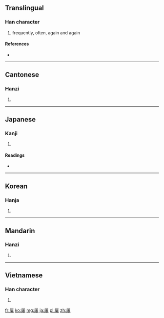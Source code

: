 {{also|屡|屢}}
==Translingual==

===Han character===
{{Han char|rn=44|rad=尸|as=11|sn=14|four=7724<sub>4</sub>|canj=尸中中女 (SLLV)}}

# frequently, often, again and again

====References====
* {{Han ref|kx=0303.300|dkj=07787|dj=0601.250|hdz=20979.140|uh=5C62|ud=23650|bh=B9F0|bd=47600}}

----

==Cantonese==

===Hanzi===
{{yue-hanzi|jyut=|y=leui5|sim=屡}}

# {{defn|Cantonese|sort=尸11}}

----

==Japanese==

===Kanji===
{{ja-kanji|grade=|rs=尸11}}

# {{defn|Japanese|sort=尸11}}

====Readings====
* {{ja-readings|on=[[る]] (ru)|kun=[[しばしば]] (shibashiba)}}

----

==Korean==

===Hanja===
{{ko-hanja|hangeul=루|rv=ru|mr=ru}}

# {{defn|Korean|sort=尸11}}

----

==Mandarin==

===Hanzi===
{{cmn-hanzi|sim=屡|pin=[[lǚ]] ([[lü3]])|wg=lü<sup>3</sup>}}

# {{defn|Mandarin|sort=尸11}}

----

==Vietnamese==

===Han character===
{{vi-hantu|[[lũ]], [[cũ]], [[lú]], [[rũ]], [[luã]], [[rủ]]|rs=尸11}}

# {{defn|Vietnamese|sort=尸11}}

[[fr:屢]]
[[ko:屢]]
[[mg:屢]]
[[ja:屢]]
[[pl:屢]]
[[zh:屢]]